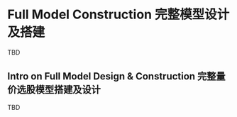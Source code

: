 # Full Model Construction 完整模型设计及搭建

TBD

## Intro on Full Model Design & Construction 完整量价选股模型搭建及设计

TBD